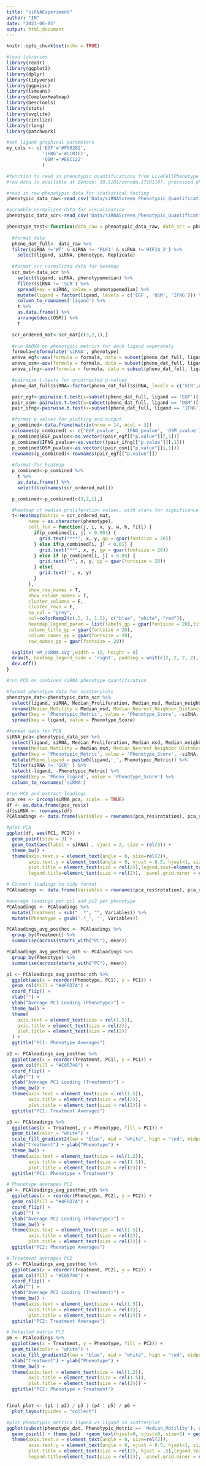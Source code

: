 ```yaml
---
title: "siRNAExperiment"
author: "IM"
date: "2023-06-05"
output: html_document
---
```

```r
knitr::opts_chunk$set(echo = TRUE)

#load libraries
library(readr)
library(ggplot2)
library(dplyr)
library(tidyverse)
library(ggpmisc)
library(lsmeans)
library(ComplexHeatmap)
library(DescTools)
library(stats)
library(svglite)
library(circlize)
library(rlang)
library(patchwork)

#set ligand graphical parameters
my_cols <- c('EGF'='#F68282',
             'IFNG'='#CCB1F1',
             'OSM'='#E6C122'
             )
```

```r
#function to read in phenotypic quantifications from LiveCellPhenotype_Quantification_Figure1.Rmd, perform statistical testing, and construct heatmap
#raw data is available at Zenodo: 10.5281/zenodo.17101147, processed phenotypic data is avilable on github

#read in raw phenotypic data for statistical testing
phenotypic_data_raw<-read_csv('Data/siRNAScreen_Phenotypic_Quantifications_raw.csv')

#scramble normalized data for visualization
phenotypic_data_scr<-read_csv('Data/siRNAScreen_Phenotypic_Quantifications_scr.csv')

phenotype_test<-function(data_raw = phenotypic_data_raw, data_scr = phenotypic_data_scr, phenotype = 'CellCount', phenotypemedian = 'Median_Proliferation'){
  
  #format data
  pheno_dat_full<- data_raw %>%
  filter(siRNA !='WT' & siRNA != 'PLK1' & siRNA !='HIF1A_2') %>%
    select(ligand, siRNA, phenotype, Replicate)
  
  #format scr normalized data for heatmap
  scr_mat<-data_scr %>%
    select(ligand, siRNA, phenotypemedian) %>%
    filter(siRNA != 'SCR') %>%
    spread(key = siRNA, value = phenotypemedian) %>%
    mutate(ligand = factor(ligand, levels = c('EGF', 'OSM', 'IFNG'))) %>%
    column_to_rownames('ligand') %>%
    t %>%
    as.data.frame() %>%
    arrange(desc(OSM)) %>%
    t

  scr_ordered_mat<-scr_mat[c(3,2,1),]
  
  #run ANOVA on phenotypic metrics for each ligand seperately
  formula=reformulate('siRNA', phenotype)
  anova_egf<-aov(formula = formula, data = subset(pheno_dat_full, ligand == 'EGF'))
  anova_osm<-aov(formula = formula, data = subset(pheno_dat_full, ligand == 'OSM'))
  anova_ifng<-aov(formula = formula, data = subset(pheno_dat_full, ligand == 'IFNG'))

  #pairwise t-tests for uncorrected p-values
  pheno_dat_full$siRNA<-factor(pheno_dat_full$siRNA, levels = c('SCR',unique(pheno_dat_full$siRNA)[-10]))

  pair_egf<-pairwise.t.test(x=subset(pheno_dat_full, ligand == 'EGF')[[phenotype]], g=subset(pheno_dat_full, ligand == 'EGF')$siRNA, p.adjust.method = "none")
  pair_osm<-pairwise.t.test(x=subset(pheno_dat_full, ligand == 'OSM')[[phenotype]], g=subset(pheno_dat_full, ligand == 'OSM')$siRNA, p.adjust.method = "none")
  pair_ifng<-pairwise.t.test(x=subset(pheno_dat_full, ligand == 'IFNG')[[phenotype]], g=subset(pheno_dat_full, ligand == 'IFNG')$siRNA, p.adjust.method = "none")

  #format p values for plotting and output
  p_combined<-data.frame(matrix(nrow = 14, ncol = 3))
  colnames(p_combined) <- c('EGF_pvalue',  'IFNG_pvalue', 'OSM_pvalue')
  p_combined$EGF_pvalue<-as.vector((pair_egf[["p.value"]][,1]))
  p_combined$IFNG_pvalue<-as.vector((pair_ifng[["p.value"]][,1]))
  p_combined$OSM_pvalue<-as.vector((pair_osm[["p.value"]][,1]))
  rownames(p_combined)<-rownames(pair_egf[["p.value"]])
  
  #format for heatmap
  p_combined<-p_combined %>%
    t %>%
    as.data.frame() %>%
    select((colnames(scr_ordered_mat)))

  p_combined<-p_combined[c(3,2,1),]

  #heatmap of median proliferation values, with stars for significance
  t<-Heatmap(matrix = scr_ordered_mat,
        name = as.character(phenotype),
        cell_fun = function(j, i, x, y, w, h, fill) {
          if(p_combined[i, j] < 0.001) {
            grid.text("***", x, y, gp = gpar(fontsize = 28))
          } else if(p_combined[i, j] < 0.01) {
            grid.text("**", x, y, gp = gpar(fontsize = 28))
          } else if (p_combined[i, j] < 0.05) {
            grid.text("*", x, y, gp = gpar(fontsize = 28))
          } else{
            grid.text('', x, y)
          }
        },
        show_row_names = T,
        show_column_names = T,
        cluster_columns = F,
        cluster_rows = F,
        na_col = "grey",
        col=colorRamp2(c(.5, 1, 1.5), c("blue", "white", "red")),
        heatmap_legend_param = list(labels_gp = gpar(fontsize = 20),title_gp = gpar(fontsize=20)),
        column_title_gp = gpar(fontsize = 20),
        column_names_gp = gpar(fontsize = 20),
        row_names_gp = gpar(fontsize = 20)) 

  svglite('HM_siRNA.svg',width = 12, height = 8)
  draw(t, heatmap_legend_side = 'right', padding = unit(c(2, 2, 2, 2), "mm"))
  dev.off()
}
```


```r
#run PCA on combined siRNA phenotype quantification

#format phenotype data for scatterplots
phenotype_dat<-phenotypic_data_scr %>%
  select(ligand, siRNA, Median_Proliferation, Median_msd, Median_neighbors,Median_similarity) %>%
  rename(Median_Motility = Median_msd, Median_Nearest_Neighbor_Distance = Median_neighbors)%>%
  gather(key = 'Phenotypic_Metric', value = 'Phenotype_Score', -siRNA, -ligand) %>%
  spread(key = ligand, value = Phenotype_Score)

#format data for PCA
siRNA_pca<-phenotypic_data_scr %>%
  select(ligand, siRNA, Median_Proliferation, Median_msd, Median_neighbors,Median_similarity) %>%
  rename(Median_Motility = Median_msd, Median_Nearest_Neighbor_Distance = Median_neighbors)%>%
  gather(key = 'Phenotypic_Metric', value = 'Phenotype_Score', -siRNA, -ligand) %>%
  mutate(Pheno_ligand = paste0(ligand,'_', Phenotypic_Metric)) %>%
  filter(siRNA != 'SCR' ) %>%
  select(-ligand, -Phenotypic_Metric) %>%
  spread(key = 'Pheno_ligand', value = 'Phenotype_Score') %>%
  column_to_rownames('siRNA')

#run PCA and extract loadings
pca_res <- prcomp(siRNA_pca, scale. = TRUE)
df <- as.data.frame(pca_res$x)
df$siRNA <- rownames(df)
PCAloadings <- data.frame(Variables = rownames(pca_res$rotation), pca_res$rotation)

#plot PCA
ggplot(df, aes(PC1, PC2)) +
  geom_point(size = 3) +
  geom_text(aes(label = siRNA) , vjust = 2, size = rel(5)) +
  theme_bw() +  
  theme(axis.text.x = element_text(angle = 0, size=rel(2)),
        axis.text.y = element_text(angle = 0, vjust = 0.5, hjust=1, size=rel(2)),
        plot.title = element_text(size = rel(2)),legend.text=element_text(size = rel(1)), axis.title = element_text(size = rel(2)),
        legend.title=element_text(size = rel(2)),  panel.grid.minor = element_blank())

# Convert loadings to tidy format
PCAloadings <- data.frame(Variables = rownames(pca_res$rotation), pca_res$rotation)

#average loadings per pc1 and pc2 per phenotype
PCAloadings <- PCAloadings %>%
  mutate(Treatment = sub("_.*", "", Variables)) %>%
  mutate(Phenotype = gsub('.*_', '', Variables))

PCAloadings_avg_posthoc <- PCAloadings %>%
  group_by(Treatment) %>%
  summarise(across(starts_with("PC"), mean))

PCAloadings_avg_posthoc_oth <- PCAloadings %>%
  group_by(Phenotype) %>%
  summarise(across(starts_with("PC"), mean))

p1 <- PCAloadings_avg_posthoc_oth %>%
  ggplot(aes(x = reorder(Phenotype, PC1), y = PC1)) +
  geom_col(fill = "#4F6D7A") +
  coord_flip() +
  xlab("") +
  ylab("Average PC1 Loading (Phenotype)") +
  theme_bw() +
  theme(
    axis.text = element_text(size = rel(1.5)),
    axis.title = element_text(size = rel(2)),
    plot.title = element_text(size = rel(2))
  ) +
  ggtitle("PC1: Phenotype Averages")

p2 <- PCAloadings_avg_posthoc %>%
  ggplot(aes(x = reorder(Treatment, PC1), y = PC1)) +
  geom_col(fill = "#C05746") +
  coord_flip() +
  xlab("") +
  ylab("Average PC1 Loading (Treatment)") +
  theme_bw() +
  theme(axis.text = element_text(size = rel(1.5)),
        axis.title = element_text(size = rel(2)),
        plot.title = element_text(size = rel(2))) +
  ggtitle("PC1: Treatment Averages")

p3 <- PCAloadings %>%
  ggplot(aes(x = Treatment, y = Phenotype, fill = PC1)) +
  geom_tile(color = "white") +
  scale_fill_gradient2(low = "blue", mid = "white", high = "red", midpoint = 0) +
  xlab("Treatment") + ylab("Phenotype") +
  theme_bw() +
  theme(axis.text = element_text(size = rel(1.2)),
        axis.title = element_text(size = rel(1.5)),
        plot.title = element_text(size = rel(2))) +
  ggtitle("PC1: Phenotype × Treatment")

# Phenotype averages PC2
p4 <- PCAloadings_avg_posthoc_oth %>%
  ggplot(aes(x = reorder(Phenotype, PC2), y = PC2)) +
  geom_col(fill = "#4F6D7A") +
  coord_flip() +
  xlab("") +
  ylab("Average PC2 Loading (Phenotype)") +
  theme_bw() +
  theme(axis.text = element_text(size = rel(1.5)),
        axis.title = element_text(size = rel(2)),
        plot.title = element_text(size = rel(2))) +
  ggtitle("PC2: Phenotype Averages")

# Treatment averages PC2
p5 <- PCAloadings_avg_posthoc %>%
  ggplot(aes(x = reorder(Treatment, PC2), y = PC2)) +
  geom_col(fill = "#C05746") +
  coord_flip() +
  xlab("") +
  ylab("Average PC2 Loading (Treatment)") +
  theme_bw() +
  theme(axis.text = element_text(size = rel(1.5)),
        axis.title = element_text(size = rel(2)),
        plot.title = element_text(size = rel(2))) +
  ggtitle("PC2: Treatment Averages")

# Detailed matrix PC2
p6 <- PCAloadings %>%
  ggplot(aes(x = Treatment, y = Phenotype, fill = PC2)) +
  geom_tile(color = "white") +
  scale_fill_gradient2(low = "blue", mid = "white", high = "red", midpoint = 0) +
  xlab("Treatment") + ylab("Phenotype") +
  theme_bw() +
  theme(axis.text = element_text(size = rel(1.2)),
        axis.title = element_text(size = rel(1.5)),
        plot.title = element_text(size = rel(2))) +
  ggtitle("PC2: Phenotype × Treatment")


final_plot <- (p1 | p2) / p3 | (p4 | p5) / p6 +
  plot_layout(guides = "collect")

```

```r
#plot phenotypic metrics ligand vs ligand in scatterplot
ggplot(subset(phenotype_dat, Phenotypic_Metric == 'Median_Motility'), aes(x=OSM, y=EGF, label = siRNA)) +
  geom_point() + theme_bw()  +geom_text(hjust=0, vjust=0, size=5) + geom_abline(linetype = 'dashed') + coord_fixed() + xlim(c(.5,2)) + ylim(c(.5,2)) + ggtitle("Motility") +
  theme(axis.text.x = element_text(angle = 0, size=rel(2)),
        axis.text.y = element_text(angle = 0, vjust = 0.5, hjust=1, size=rel(2)),
        plot.title = element_text(size = rel(2), hjust = .5),legend.text=element_text(size = rel(1)), axis.title = element_text(size = rel(2)),
        legend.title=element_text(size = rel(2)),  panel.grid.minor = element_blank())
```